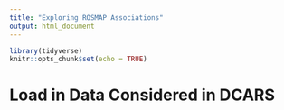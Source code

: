 ```yaml
---
title: "Exploring ROSMAP Associations"
output: html_document
---
```


```r
library(tidyverse)
knitr::opts_chunk$set(echo = TRUE)
```

# Load in Data Considered in DCARS
```r

```

